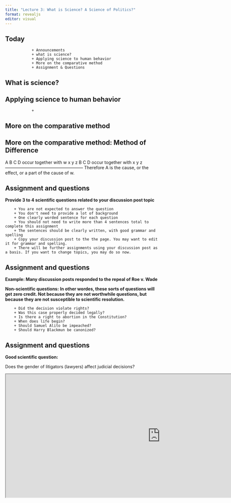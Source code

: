 ```yaml
---
title: "Lecture 3: What is Science? A Science of Politics?"
format: revealjs
editor: visual
---
```


## Today

                + Announcements
                + what is science?
                + Applying science to human behavior
                + More on the comparative method
                + Assignment & Questions

## What is science?

## Applying science to human behavior

                +

## More on the comparative method

## More on the comparative method: Method of Difference

A B C D occur together with w x y z B C D occur together with x y z ------------------------------------------------------ Therefore A is the cause, or the effect, or a part of the cause of w.

## Assignment and questions

**Provide 3 to 4 scientific questions related to your discussion post topic**

        + You are not expected to answer the question
        + You don't need to provide a lot of background
        + One clearly worded sentence for each question
        + You should not need to write more than 4 sentences total to complete this assignment
        + The sentences should be clearly written, with good grammar and spelling
        + Copy your discussion post to the the page. You may want to edit it for grammar and spelling. 
        + There will be further assignments using your discussion post as a basis. If you want to change topics, you may do so now. 



## Assignment and questions
**Example: Many discussion posts responded to the repeal of Roe v. Wade**

**Non-scientific questions:**
**In other wordes, these sorts of questions will get zero credit. Not because they are not worthwhile questions, but because they are not susceptible to scientific resolution.**

        + Did the decision violate rights?
        + Was this case properly decided legally?
        + Is there a right to abortion in the Constitution?
        + When does life begin?
        + Should Samuel Alito be impeached?
        + Should Harry Blackmun be canonized?

## Assignment and questions

**Good scientific question:**

Does the gender of litigators (lawyers) affect judicial decisions? 

<iframe src="https://elizabethalane.com/" width="1000" height="400"></iframe>

